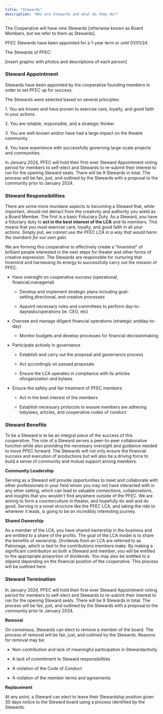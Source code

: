 ```yaml
---
title: "Stewards"
description: "Who are Stewards and what do they do?"
---
```




The Cooperative will have nine Stewards \[otherwise known as Board
Members, but we refer to them as Stewards\].

PFEC Stewards have been appointed for a 1-year term or until 01/01/24.

The Stewards of PFEC:

\[insert graphic with photos and descriptions of each person\]

### Steward Appointment

Stewards have been appointed by the cooperative founding members in
order to set PFEC up for success.

The Stewards were selected based on several principles:

1\. You are known and have proven to exercise care, loyalty, and good
faith in your actions.

2\. You are reliable, responsible, and a strategic thinker.

3\. You are well-known and/or have had a large impact on the theatre
community.

4\. You have experience with successfully governing large-scale projects
and communities.

In January 2024, PFEC will hold their first-ever Steward Appointment
voting period for members to self-elect and Stewards to re-submit their
interest to run for the opening Steward seats. There will be 9 Stewards
in total. The process will be fair, just, and outlined by the Stewards
with a proposal to the community prior to January 2024.

### Steward Responsibilities 

There are some more mundane aspects to becoming a Steward that, while
important, should not detract from the creativity and authority you
wield as a Board Member. The first is a basic Fiduciary Duty. As a
Steward, you have a fiduciary duty to **act in the best interest of the
LCA** and its members. This means that you must exercise care, loyalty,
and good faith in all your actions. *Simply put, we cannot use the PFEC
LCA in a way that would harm the members for our own gain.*

We are forming this cooperative to effectively create a "hivemind" of
brilliant people interested in the next steps for theater and other
forms of creative expression. The Stewards are responsible for nurturing
that hivemind and harnessing its energy to successfully carry out the
mission of PFEC.

-   Have oversight on cooperative success (operational, financial,managerial)

    -   Develop and implement strategic plans including goal-setting,directional, and creative processes

    -   Appoint necessary roles and committees to perform day-to-daytasks/operations (ie. CEO, etc)

-   Oversee and manage diligent financial operations (strategic andday-to-day)

    -   Monitor budgets and develop processes for financial decisionmaking

-   Participate actively in governance

    -   Establish and carry out the proposal and governance process

    -   Act accordingly on passed proposals

    -   Ensure the LCA operates in compliance with its articles oforganization and bylaws

-   Ensure the safety and fair treatment of PFEC members

    -   Act in the best interest of the members

    -   Establish necessary protocols to ensure members are adhering tobylaws, articles, and cooperative codes of conduct

### Steward Benefits

To be a Steward is to be an integral piece of the success of this
cooperative. The role of a Steward serves a peer-to-peer collaborative
function while also providing the necessary oversight and guidance
needed to move PFEC forward. The Stewards will not only ensure the
financial success and execution of productions but will also be a
driving force to build a sense of community and mutual support among
members.

**Community Leadership**

Serving as a Steward will provide opportunities to meet and collaborate
with other professionals in your field whom you may not have interacted
with in any other setting, which can lead to valuable connections,
collaborations, and insights that you wouldn't find anywhere outside of
the PFEC. We are aiming to form a counterculture in theater, and
hopefully do well and do good. Serving in a novel structure like the
PFEC LCA, and taking the ride to wherever it leads, is going to be an
incredibly interesting journey.

**Shared Ownership**

As a member of the LCA, you have shared ownership in the business and
are entitled to a share of the profits. The goal of the LCA model is to
share the benefits of ownership. Dividends from an LCA are referred to
as Patronage, which is tied to the contributions members make. By making
a significant contribution as both a Steward and member, you will be
entitled to the appropriate proportion of dividends. You may also be
entitled to a stipend depending on the financial position of the
cooperative. This process will be outlined here.

### Steward Termination 

In January 2024, PFEC will hold their first-ever Steward Appointment
voting period for members to self-elect and Stewards to re-submit their
interest to run for the opening Steward seats. There will be 9 Stewards
in total. The process will be fair, just, and outlined by the Stewards
with a proposal to the community prior to January 2024.

**Removal**

On consensus, Stewards can elect to remove a member of the board. The
process of removal will be fair, just, and outlined by the Stewards.
Reasons for removal may be:

-   Non-contribution and lack of meaningful participation in Stewardactivity

-   A lack of commitment to Steward responsibilities

-   A violation of the Code of Conduct

-   A violation of the member terms and agreements

**Replacement**

At any point, a Steward can elect to leave their Stewardship position
given 30 days notice to the Steward board using a process identified by
the Stewards.